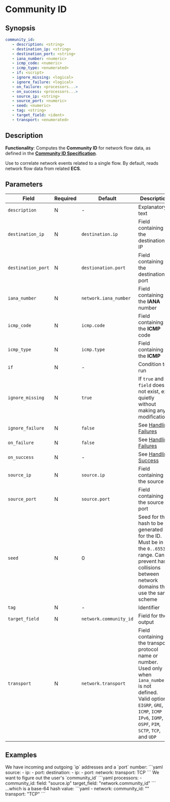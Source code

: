 # Community ID

## Synopsis

```yaml
community_id:
   - description: <string>
   - destination_ip: <string>
   - destination_port: <string>
   - iana_number: <numeric>
   - icmp_code: <numeric>
   - icmp_type: <enumerated>
   - if: <script>
   - ignore_missing: <logical>
   - ignore_failure: <logical>
   - on_failure: <processors...>
   - on_success: <processors...>
   - source_ip: <string>
   - source_port: <numeric>
   - seed: <numeric>
   - tag: <string>
   - target_field: <ident>
   - transport: <enumerated>
```

## Description

**Functionality**: Computes the **Community ID** for network flow data, as defined in the [**Community ID Specification**](https://github.com/corelight/community-id-spec).

Use to correlate network events related to a single flow. By default, reads network flow data from related **ECS**.

## Parameters

|Field|Required|Default|Description|
|---|---|---|---|
|`description`|N|-|Explanatory text|
|`destination_ip`|N|`destination.ip`|Field containing the destination IP|
|`destination_port`|N|`destionation.port`|Field containing the destination port|
|`iana_number`|N|`network.iana_number`|Field containing the **IANA** number|
|`icmp_code`|N|`icmp.code`|Field containing the **ICMP** code|
|`icmp_type`|N|`icmp.type`|Field containing the **ICMP**
|`if`|N|-|Condition to run|
|`ignore_missing`|N|`true`|If `true` and `field` does not exist, exit quietly without making any modifications|
|`ignore_failure`|N|`false`|See [Handling Failures](../handling-failures.mdx)|
|`on_failure`|N|`false`|See [Handling Failures](../handling-failures.mdx)|
|`on_success`|N|-|See [Handling Success](../handling-success.mdx)|
|`source_ip`|N|`source.ip`|Field containing the source IP|
|`source_port`|N|`source.port`|Field containing the source port|
|`seed`|N|0|Seed for the hash to be generated for the ID. Must be in the `0..65535` range. Can prevent hash collisions between network domains that use the same scheme|
|`tag`|N|-|Identifier|
|`target_field`|N|`network.community_id`|Field for the output|
|`transport`|N|`network.transport`|Field containing the transport protocol name or number. Used only when `iana_number` is not defined. Valid options: `EIGRP`, `GRE`, `ICMP`, `ICMP IPv6`, `IGMP`, `OSPF`, `PIM`, `SCTP`, `TCP`, and `UDP`|

## Examples

<Example>
   <Description>
   We have incoming and outgoing `ip` addresses and a `port` number:
   </Description>
   <SampleCode>
   ```yaml
   source:
      - ip: <ip-address-1>
      - port: <a-number>
   destination:
      - ip: <ip-address-2>
      - port: <a-number>
   network:
      transport: TCP
   ```
   </SampleCode>

   <Description>
   We want to figure out the user's `community_id`
   </Description>
   <SampleCode>
   ```yaml
   processors:
      - community_id:
         field: "source.ip"
         target_field: "network.community_id"
   ```
   </SampleCode>

   <Description>
   ...which is a base-64 hash value:
   </Description>
   <SampleCode>
   ```yaml
   - network:
      community_id: "<base-64-hash>"
      transport: "TCP"
   ```
   </SampleCode>
</Example>
